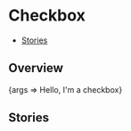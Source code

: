 

<Meta title="Components/Checkbox new" component={Checkbox} />

# Checkbox

- [Stories](#stories)

## Overview

<Canvas>
  <Story name="Default">
    {args => <Checkbox {...args}>Hello, I'm a checkbox</Checkbox>}
  </Story>
</Canvas>

<ArgsTable story="Default" />

## Stories
